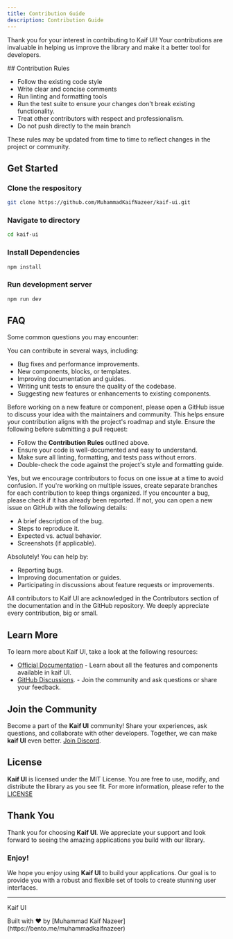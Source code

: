 ```yaml
---
title: Contribution Guide
description: Contribution Guide       
---
```



Thank you for your interest in contributing to Kaif UI! Your contributions are invaluable in helping us improve the library and make it a better tool for developers.

<Callout type="info">
## Contribution Rules   

- Follow the existing code style
- Write clear and concise comments
- Run linting and formatting tools
- Run the test suite to ensure your changes don't break existing functionality.
- Treat other contributors with respect and professionalism.
- Do not push directly to the main branch

These rules may be updated from time to time to reflect changes in the project or community.

</Callout>

## Get Started

<Steps>
    
<Step>

  ### Clone the respository

```bash
git clone https://github.com/MuhammadKaifNazeer/kaif-ui.git  
```
</Step>

<Step>

  ### Navigate to directory

```bash
cd kaif-ui
```
</Step>

<Step>

  ### Install Dependencies

```bash
npm install
```
</Step>

<Step>

  ### Run development server

```bash
npm run dev
```
</Step>

</Steps>

## FAQ

Some common questions you may encounter:

<Accordions>
<Accordion id="What kind of contributions can I make?" title="What kind of contributions can I make?">
You can contribute in several ways, including:

- Bug fixes and performance improvements.   
- New components, blocks, or templates.
- Improving documentation and guides.
- Writing unit tests to ensure the quality of the codebase.
- Suggesting new features or enhancements to existing components.
</Accordion>
    <Accordion id="How do I suggest a new feature or component?" title="How do I suggest a new feature or component?">
      Before working on a new feature or component, please open a GitHub issue to discuss your idea with the maintainers and community. This helps ensure your contribution aligns with the project's roadmap and style.
    </Accordion>
    <Accordion id="What should I do before submitting a pull request?" title="What should I do before submitting a pull request?">
Ensure the following before submitting a pull request:

- Follow the **Contribution Rules** outlined above.
- Ensure your code is well-documented and easy to understand.
- Make sure all linting, formatting, and tests pass without errors.
- Double-check the code against the project's style and formatting guide.
</Accordion>
    <Accordion id="Can I work on multiple issues at the same time?" title="Can I work on multiple issues at the same time?">
        Yes, but we encourage contributors to focus on one issue at a time to avoid confusion. If you're working on multiple issues, create separate branches for each contribution to keep things organized.
    </Accordion>
    <Accordion id="What should I do if I find a bug?" title="What should I do if I find a bug?">
If you encounter a bug, please check if it has already been reported. If not, you can open a new issue on GitHub with the following details:

- A brief description of the bug.
- Steps to reproduce it.
- Expected vs. actual behavior.
- Screenshots (if applicable).
</Accordion>
    <Accordion id="Can I contribute without writing code?" title="Can I contribute without writing code?">
Absolutely! You can help by:

- Reporting bugs.
- Improving documentation or guides.
- Participating in discussions about feature requests or improvements.
</Accordion>
    <Accordion id="How are contributors recognized?" title="How are contributors recognized?">
All contributors to Kaif UI are acknowledged in the Contributors section of the documentation and in the GitHub repository. We deeply appreciate every contribution, big or small.   
</Accordion>
</Accordions>
        
## Learn More   

To learn more about Kaif UI, take a look at the following resources:

- [Official Documentation](/docs) - Learn about all the features and components available in kaif UI.
- [GitHub Discussions](https://github.com/MuhammadKaifNazeer/kaif-ui/discussions). - Join the community and ask questions or share your feedback.

## Join the Community

Become a part of the **Kaif UI** community! Share your experiences, ask questions, and collaborate with other developers. Together, we can make **kaif UI** even better. [Join Discord](https://discord.com/invite/yZpeqXgqNc).
   
## License

**Kaif UI** is licensed under the MIT License. You are free to use, modify, and distribute the library as you see fit. For more information, please refer to the [LICENSE](https://github.com/MuhammadKaifNazeer/kaif-ui/blob/main/LICENSE)

## Thank You
 
Thank you for choosing **Kaif UI**. We appreciate your support and look forward to seeing the amazing applications you build with our library.

### Enjoy!

We hope you enjoy using **Kaif UI** to build your applications. Our goal is to provide you with a robust and flexible set of tools to create stunning user interfaces.

---

<p className="font-bold -mb-3">Kaif UI</p>
<p className="text-xs font-bold">Built with ❤️ by [Muhammad Kaif Nazeer](https://bento.me/muhammadkaifnazeer) </p>